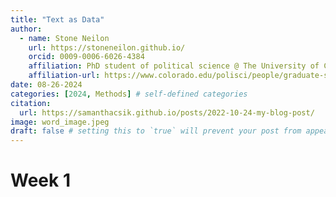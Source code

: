 ```yaml
---
title: "Text as Data"
author:
  - name: Stone Neilon
    url: https://stoneneilon.github.io/
    orcid: 0009-0006-6026-4384
    affiliation: PhD student of political science @ The University of Colorado Boulder
    affiliation-url: https://www.colorado.edu/polisci/people/graduate-students/stone-neilon
date: 08-26-2024
categories: [2024, Methods] # self-defined categories
citation: 
  url: https://samanthacsik.github.io/posts/2022-10-24-my-blog-post/ 
image: word_image.jpeg
draft: false # setting this to `true` will prevent your post from appearing on your listing page until you're ready!
---
```


# Week 1
